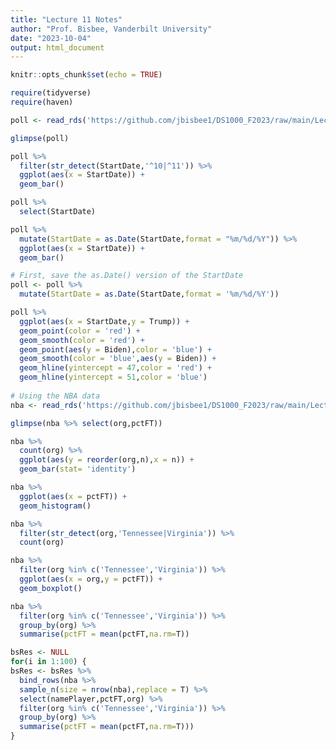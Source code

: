 ```yaml
---
title: "Lecture 11 Notes"
author: "Prof. Bisbee, Vanderbilt University"
date: "2023-10-04"
output: html_document
---
```


```r
knitr::opts_chunk$set(echo = TRUE)
```

```r
require(tidyverse)
require(haven)

poll <- read_rds('https://github.com/jbisbee1/DS1000_F2023/raw/main/Lectures/4_Uni_Multivariate/data/Pres2020_PV.Rds')

glimpse(poll)

poll %>%
  filter(str_detect(StartDate,'^10|^11')) %>%
  ggplot(aes(x = StartDate)) + 
  geom_bar()

poll %>%
  select(StartDate)

poll %>%
  mutate(StartDate = as.Date(StartDate,format = "%m/%d/%Y")) %>%
  ggplot(aes(x = StartDate)) + 
  geom_bar()

# First, save the as.Date() version of the StartDate
poll <- poll %>%
  mutate(StartDate = as.Date(StartDate,format = '%m/%d/%Y'))

poll %>%
  ggplot(aes(x = StartDate,y = Trump)) + 
  geom_point(color = 'red') + 
  geom_smooth(color = 'red') +
  geom_point(aes(y = Biden),color = 'blue') + 
  geom_smooth(color = 'blue',aes(y = Biden)) + 
  geom_hline(yintercept = 47,color = 'red') + 
  geom_hline(yintercept = 51,color = 'blue')
  
# Using the NBA data
nba <- read_rds('https://github.com/jbisbee1/DS1000_F2023/raw/main/Lectures/4_Uni_Multivariate/data/nba_players_2018.Rds')

glimpse(nba %>% select(org,pctFT))

nba %>%
  count(org) %>%
  ggplot(aes(y = reorder(org,n),x = n)) + 
  geom_bar(stat= 'identity')

nba %>%
  ggplot(aes(x = pctFT)) + 
  geom_histogram()

nba %>%
  filter(str_detect(org,'Tennessee|Virginia')) %>%
  count(org)

nba %>%
  filter(org %in% c('Tennessee','Virginia')) %>%
  ggplot(aes(x = org,y = pctFT)) + 
  geom_boxplot()

nba %>%
  filter(org %in% c('Tennessee','Virginia')) %>%
  group_by(org) %>%
  summarise(pctFT = mean(pctFT,na.rm=T))

bsRes <- NULL
for(i in 1:100) {
bsRes <- bsRes %>%
  bind_rows(nba %>%
  sample_n(size = nrow(nba),replace = T) %>%
  select(namePlayer,pctFT,org) %>%
  filter(org %in% c('Tennessee','Virginia')) %>%
  group_by(org) %>%
  summarise(pctFT = mean(pctFT,na.rm=T)))
}


```

